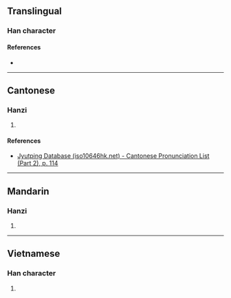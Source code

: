 {{character info/new}}
==Translingual==

===Han character===
{{Han char|rn=64|rad=手|as=07|sn=10|four=54047|canj=QJBD|ids=⿰扌孛}}

====References====
* {{Han ref|kx=0431.240|dkj=12089|dj=0780.300|hdz=31878.030|uh=632C|ud=25388|bh=D1B4|bd=53684}}

----

==Cantonese==

===Hanzi===
{{yue-hanzi|jyut=[[but6]]|y=but6}}

# {{defn|lang=yue|sort=手07}}

====References====
* [http://www.iso10646hk.net/jp/document/download.jsp Jyutping Database (iso10646hk.net) - Cantonese Pronunciation List (Part 2), p. 114]

----

==Mandarin==

===Hanzi===
{{cmn-hanzi|pin=[[bó]] ([[bo2]])|wg=po<sup>2</sup>}}

# {{defn|lang=cmn|sort=手07}}

----

==Vietnamese==

===Han character===
{{vi-hantu|vọt|rs=手07}}

# {{defn|lang=vi|sort=手07}}